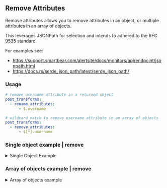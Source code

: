 ## Remove Attributes


Remove attributes allows you to remove attributes in an object, or multiple attributes in an array of objects.

This leverages JSONPath for selection and intends to adhered to the RFC 9535 standard.

For examples see:
- https://support.smartbear.com/alertsite/docs/monitors/api/endpoint/jsonpath.html
- https://docs.rs/serde_json_path/latest/serde_json_path/


<h3> Usage </h3>


```yaml
# remove username attribute in a returned object
post_transforms:
  - rename_attributes:
      - $.username
```

```yaml
# wildcard match to remove username attribute in an array of objects
post_transforms:
  - remove_attributes:
      - $[*].username
```

### Single object example | remove


<details>

<summary>Single Object Example</summary>

Input
```json
  {
    "id": 1,
    "name": "Leanne Graham",
    "username": "Bret",
    "email": "Sincere@april.biz"
  }
```

```yml reference title="Rename Attributes Object"
https://github.com/airpipeio/airpipe-docs/blob/main/docs/examples/_ex_ymls/_transforms/remove_attributes_object.yml
```

Result
```json
  {
    "id": 1,
    "name": "Leanne Graham",
    "email": "Sincere@april.biz"
  }
```

</details>

### Array of objects example | remove

<details>

<summary>Array of objects example</summary>

Input
```json
[
  {
    "id": 1,
    "name": "Leanne Graham",
    "username": "Bret",
    "email": "Sincere@april.biz"
  },
  {
    "id": 2,
    "name": "Ervin Howell",
    "username": "Antonette",
    "email": "Shanna@melissa.tv"
  }
]
```

```yml reference title="Remove Attributes Array"
https://github.com/airpipeio/airpipe-docs/blob/main/docs/examples/_ex_ymls/_transforms/remove_attributes_array.yml
```

Result
```json
[
  {
    "id": 1,
    "fullName": "Leanne Graham",
    "email": "Sincere@april.biz"
  },
  {
    "id": 2,
    "fullName": "Ervin Howell",
    "email": "Shanna@melissa.tv"
  }
]
```

---

</details>
